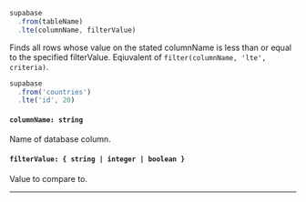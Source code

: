 
<!-- prettier-ignore -->
```js {3} 
supabase
  .from(tableName)
  .lte(columnName, filterValue)
```
Finds all rows whose value on the stated columnName is less than or equal to the specified filterValue. Eqiuvalent of `filter(columnName, 'lte', criteria)`.

<Collapsable title="Toggle Example">

<!-- prettier-ignore -->
```js {3}
supabase
  .from('countries')
  .lte('id', 20)
```

</Collapsable>

#### `columnName: string`
Name of database column.

#### `filterValue: { string | integer | boolean }`
Value to compare to.

---